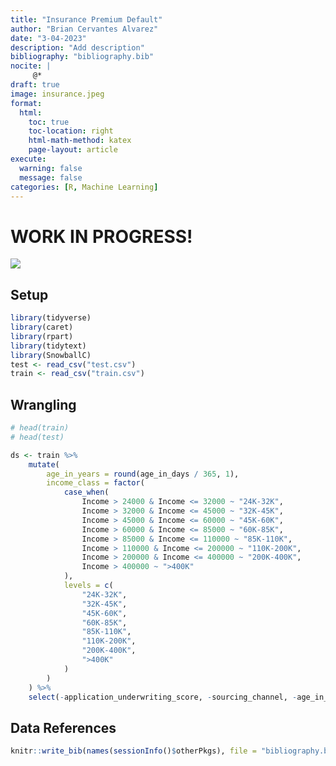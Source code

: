 ```yaml
---
title: "Insurance Premium Default"
author: "Brian Cervantes Alvarez"
date: "3-04-2023"
description: "Add description"
bibliography: "bibliography.bib"
nocite: |
     @*
draft: true
image: insurance.jpeg
format:
  html:
    toc: true
    toc-location: right
    html-math-method: katex
    page-layout: article
execute: 
  warning: false
  message: false
categories: [R, Machine Learning]
---
```


# WORK IN PROGRESS!


![](insurance.jpeg)

## Setup

```r
library(tidyverse)
library(caret)
library(rpart)
library(tidytext)
library(SnowballC)
test <- read_csv("test.csv")
train <- read_csv("train.csv")
```

## Wrangling

```r

# head(train)
# head(test)

ds <- train %>%
    mutate(
        age_in_years = round(age_in_days / 365, 1),
        income_class = factor(
            case_when(
                Income > 24000 & Income <= 32000 ~ "24K-32K",
                Income > 32000 & Income <= 45000 ~ "32K-45K",
                Income > 45000 & Income <= 60000 ~ "45K-60K",
                Income > 60000 & Income <= 85000 ~ "60K-85K",
                Income > 85000 & Income <= 110000 ~ "85K-110K",
                Income > 110000 & Income <= 200000 ~ "110K-200K",
                Income > 200000 & Income <= 400000 ~ "200K-400K",
                Income > 400000 ~ ">400K"
            ),
            levels = c(
                "24K-32K",
                "32K-45K",
                "45K-60K",
                "60K-85K",
                "85K-110K",
                "110K-200K",
                "200K-400K",
                ">400K"
            )
        )
    ) %>%
    select(-application_underwriting_score, -sourcing_channel, -age_in_days)
```

## Data References

```r
knitr::write_bib(names(sessionInfo()$otherPkgs), file = "bibliography.bib")
```